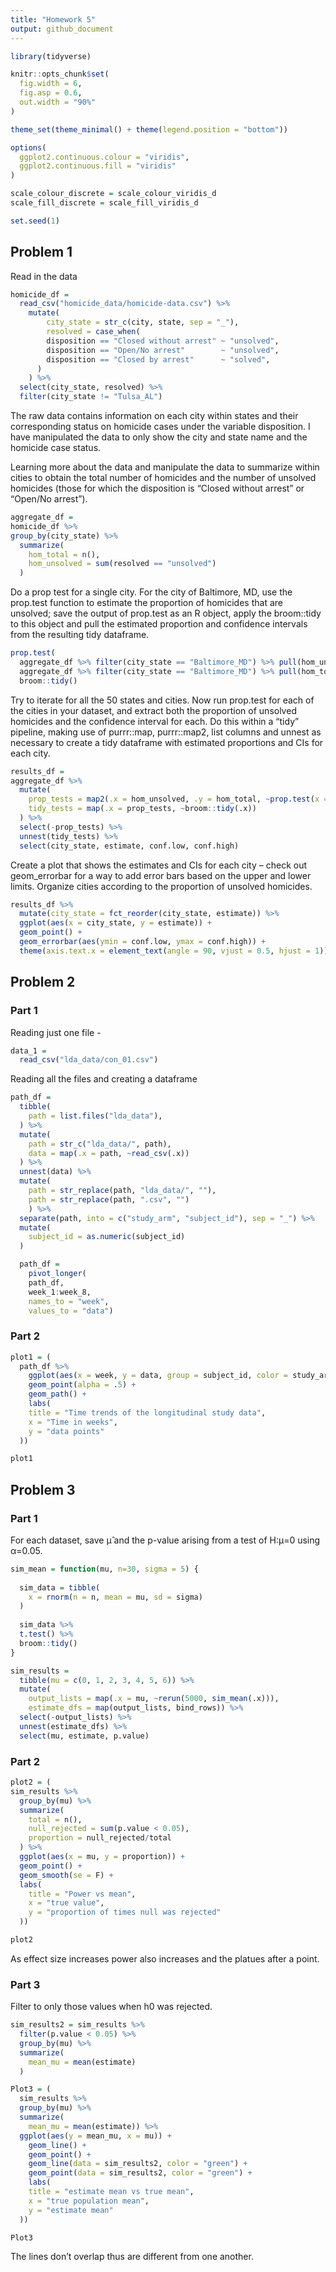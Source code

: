 ```yaml
---
title: "Homework 5"
output: github_document
---
```


```r
library(tidyverse)

knitr::opts_chunk$set(
  fig.width = 6,
  fig.asp = 0.6,
  out.width = "90%"
)

theme_set(theme_minimal() + theme(legend.position = "bottom"))

options(
  ggplot2.continuous.colour = "viridis",
  ggplot2.continuous.fill = "viridis"
)

scale_colour_discrete = scale_colour_viridis_d
scale_fill_discrete = scale_fill_viridis_d

set.seed(1)
```

## Problem 1 

Read in the data 

```r
homicide_df = 
  read_csv("homicide_data/homicide-data.csv") %>% 
    mutate(
        city_state = str_c(city, state, sep = "_"),
        resolved = case_when(
        disposition == "Closed without arrest" ~ "unsolved",
        disposition == "Open/No arrest"        ~ "unsolved",
        disposition == "Closed by arrest"      ~ "solved",
      )
    ) %>% 
  select(city_state, resolved) %>% 
  filter(city_state != "Tulsa_AL")
```

The raw data contains information on each city within states and their corresponding status on homicide cases under the variable disposition. I have manipulated the data to only show the city and state name and the homicide case status. 

Learning more about the data and manipulate the data to summarize within cities to obtain the total number of homicides and the number of unsolved homicides (those for which the disposition is “Closed without arrest” or “Open/No arrest”).

```r
aggregate_df =
homicide_df %>% 
group_by(city_state) %>% 
  summarize(
    hom_total = n(),
    hom_unsolved = sum(resolved == "unsolved")
  )
```

Do a prop test for a single city. For the city of Baltimore, MD, use the prop.test function to estimate the proportion of homicides that are unsolved; save the output of prop.test as an R object, apply the broom::tidy to this object and pull the estimated proportion and confidence intervals from the resulting tidy dataframe.

```r
prop.test(
  aggregate_df %>% filter(city_state == "Baltimore_MD") %>% pull(hom_unsolved), 
  aggregate_df %>% filter(city_state == "Baltimore_MD") %>% pull(hom_total)) %>% 
  broom::tidy()
```

Try to iterate for all the 50 states and cities. Now run prop.test for each of the cities in your dataset, and extract both the proportion of unsolved homicides and the confidence interval for each. Do this within a “tidy” pipeline, making use of purrr::map, purrr::map2, list columns and unnest as necessary to create a tidy dataframe with estimated proportions and CIs for each city.

```r
results_df = 
aggregate_df %>% 
  mutate(
    prop_tests = map2(.x = hom_unsolved, .y = hom_total, ~prop.test(x = .x, n = .y)),
    tidy_tests = map(.x = prop_tests, ~broom::tidy(.x))
  ) %>% 
  select(-prop_tests) %>% 
  unnest(tidy_tests) %>% 
  select(city_state, estimate, conf.low, conf.high)
```


Create a plot that shows the estimates and CIs for each city – check out geom_errorbar for a way to add error bars based on the upper and lower limits. Organize cities according to the proportion of unsolved homicides.


```r
results_df %>% 
  mutate(city_state = fct_reorder(city_state, estimate)) %>% 
  ggplot(aes(x = city_state, y = estimate)) +
  geom_point() +
  geom_errorbar(aes(ymin = conf.low, ymax = conf.high)) +
  theme(axis.text.x = element_text(angle = 90, vjust = 0.5, hjust = 1))

```

## Problem 2 

### Part 1 

Reading just one file - 
```r
data_1 = 
  read_csv("lda_data/con_01.csv")
```

Reading all the files and creating a dataframe 

```r
path_df = 
  tibble(
    path = list.files("lda_data"),
  ) %>% 
  mutate(
    path = str_c("lda_data/", path),
    data = map(.x = path, ~read_csv(.x))
  ) %>% 
  unnest(data) %>% 
  mutate(
    path = str_replace(path, "lda_data/", ""),
    path = str_replace(path, ".csv", "")
    ) %>% 
  separate(path, into = c("study_arm", "subject_id"), sep = "_") %>% 
  mutate(
    subject_id = as.numeric(subject_id)
  )

  path_df =
    pivot_longer(
    path_df,
    week_1:week_8,
    names_to = "week", 
    values_to = "data")
```



### Part 2 

```r
plot1 = (
  path_df %>%
    ggplot(aes(x = week, y = data, group = subject_id, color = study_arm)) + 
    geom_point(alpha = .5) +
    geom_path() +
    labs(
    title = "Time trends of the longitudinal study data",
    x = "Time in weeks",
    y = "data points"
  ))

plot1
```

## Problem 3 

### Part 1 

For each dataset, save μ̂  and the p-value arising from a test of H:μ=0 using α=0.05. 

```r
sim_mean = function(mu, n=30, sigma = 5) {
  
  sim_data = tibble(
    x = rnorm(n = n, mean = mu, sd = sigma)
  )
  
  sim_data %>%
  t.test() %>%
  broom::tidy()
}

sim_results = 
  tibble(mu = c(0, 1, 2, 3, 4, 5, 6)) %>% 
  mutate(
    output_lists = map(.x = mu, ~rerun(5000, sim_mean(.x))),
    estimate_dfs = map(output_lists, bind_rows)) %>% 
  select(-output_lists) %>% 
  unnest(estimate_dfs) %>% 
  select(mu, estimate, p.value)
```

### Part 2 

```r
plot2 = (
sim_results %>%
  group_by(mu) %>% 
  summarize(
    total = n(), 
    null_rejected = sum(p.value < 0.05), 
    proportion = null_rejected/total
  ) %>% 
  ggplot(aes(x = mu, y = proportion)) + 
  geom_point() + 
  geom_smooth(se = F) + 
  labs(
    title = "Power vs mean",
    x = "true value",
    y = "proportion of times null was rejected"
  ))

plot2
```

As effect size increases power also increases and the platues after a point. 

### Part 3 
Filter to only those values when h0 was rejected. 

```r
sim_results2 = sim_results %>% 
  filter(p.value < 0.05) %>% 
  group_by(mu) %>% 
  summarize(
    mean_mu = mean(estimate)
  ) 

Plot3 = (
  sim_results %>% 
  group_by(mu) %>% 
  summarize(
    mean_mu = mean(estimate)) %>% 
  ggplot(aes(y = mean_mu, x = mu)) + 
    geom_line() + 
    geom_point() +
    geom_line(data = sim_results2, color = "green") +
    geom_point(data = sim_results2, color = "green") +
    labs(
    title = "estimate mean vs true mean",
    x = "true population mean",
    y = "estimate mean"
  ))

Plot3
```

The lines don't overlap thus are different from one another.